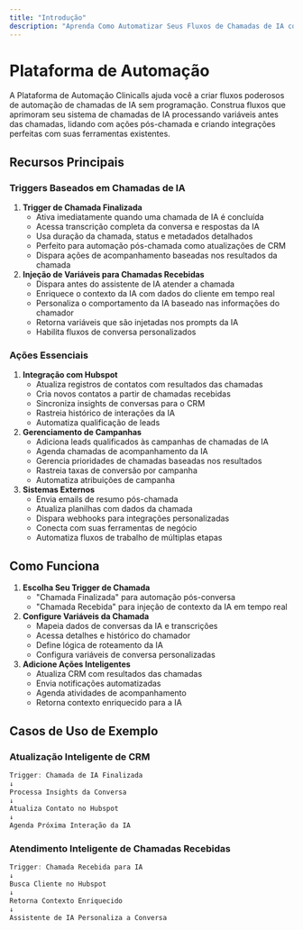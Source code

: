 ```yaml
---
title: "Introdução"
description: "Aprenda Como Automatizar Seus Fluxos de Chamadas de IA com Clinicalls"
---
```


# Plataforma de Automação

A Plataforma de Automação Clinicalls ajuda você a criar fluxos poderosos de automação de chamadas de IA sem programação. Construa fluxos que aprimoram seu sistema de chamadas de IA processando variáveis antes das chamadas, lidando com ações pós-chamada e criando integrações perfeitas com suas ferramentas existentes.

## Recursos Principais

### Triggers Baseados em Chamadas de IA

1. **Trigger de Chamada Finalizada**
   - Ativa imediatamente quando uma chamada de IA é concluída
   - Acessa transcrição completa da conversa e respostas da IA
   - Usa duração da chamada, status e metadados detalhados
   - Perfeito para automação pós-chamada como atualizações de CRM
   - Dispara ações de acompanhamento baseadas nos resultados da chamada
2. **Injeção de Variáveis para Chamadas Recebidas**
   - Dispara antes do assistente de IA atender a chamada
   - Enriquece o contexto da IA com dados do cliente em tempo real
   - Personaliza o comportamento da IA baseado nas informações do chamador
   - Retorna variáveis que são injetadas nos prompts da IA
   - Habilita fluxos de conversa personalizados

### Ações Essenciais

1. **Integração com Hubspot**
   - Atualiza registros de contatos com resultados das chamadas
   - Cria novos contatos a partir de chamadas recebidas
   - Sincroniza insights de conversas para o CRM
   - Rastreia histórico de interações da IA
   - Automatiza qualificação de leads
2. **Gerenciamento de Campanhas**
   - Adiciona leads qualificados às campanhas de chamadas de IA
   - Agenda chamadas de acompanhamento da IA
   - Gerencia prioridades de chamadas baseadas nos resultados
   - Rastreia taxas de conversão por campanha
   - Automatiza atribuições de campanha
3. **Sistemas Externos**
   - Envia emails de resumo pós-chamada
   - Atualiza planilhas com dados da chamada
   - Dispara webhooks para integrações personalizadas
   - Conecta com suas ferramentas de negócio
   - Automatiza fluxos de trabalho de múltiplas etapas

## Como Funciona

1. **Escolha Seu Trigger de Chamada**
   - "Chamada Finalizada" para automação pós-conversa
   - "Chamada Recebida" para injeção de contexto da IA em tempo real
2. **Configure Variáveis da Chamada**
   - Mapeia dados de conversas da IA e transcrições
   - Acessa detalhes e histórico do chamador
   - Define lógica de roteamento da IA
   - Configura variáveis de conversa personalizadas
3. **Adicione Ações Inteligentes**
   - Atualiza CRM com resultados das chamadas
   - Envia notificações automatizadas
   - Agenda atividades de acompanhamento
   - Retorna contexto enriquecido para a IA

## Casos de Uso de Exemplo

### Atualização Inteligente de CRM

```javascript
Trigger: Chamada de IA Finalizada
↓
Processa Insights da Conversa
↓
Atualiza Contato no Hubspot
↓
Agenda Próxima Interação da IA
```

### Atendimento Inteligente de Chamadas Recebidas

```javascript
Trigger: Chamada Recebida para IA
↓
Busca Cliente no Hubspot
↓
Retorna Contexto Enriquecido
↓
Assistente de IA Personaliza a Conversa
```